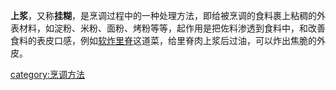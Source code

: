 {{Unreferenced|time=2022-02-08T23:33:09+00:00}}
{{Orphan|time=2022-02-08T23:33:09+00:00}}
'''上浆'''，又称'''挂糊'''，是烹调过程中的一种处理方法，即给被烹调的食料裹上粘稠的外表材料，如淀粉、米粉、面粉、烤粉等等，起作用是把佐料渗透到食料中，和改善食料的表皮口感，例如[[软炸里脊|软炸里脊]]这道菜，给里脊肉上浆后过油，可以炸出焦脆的外皮。

[[category:烹调方法|category:烹调方法]]